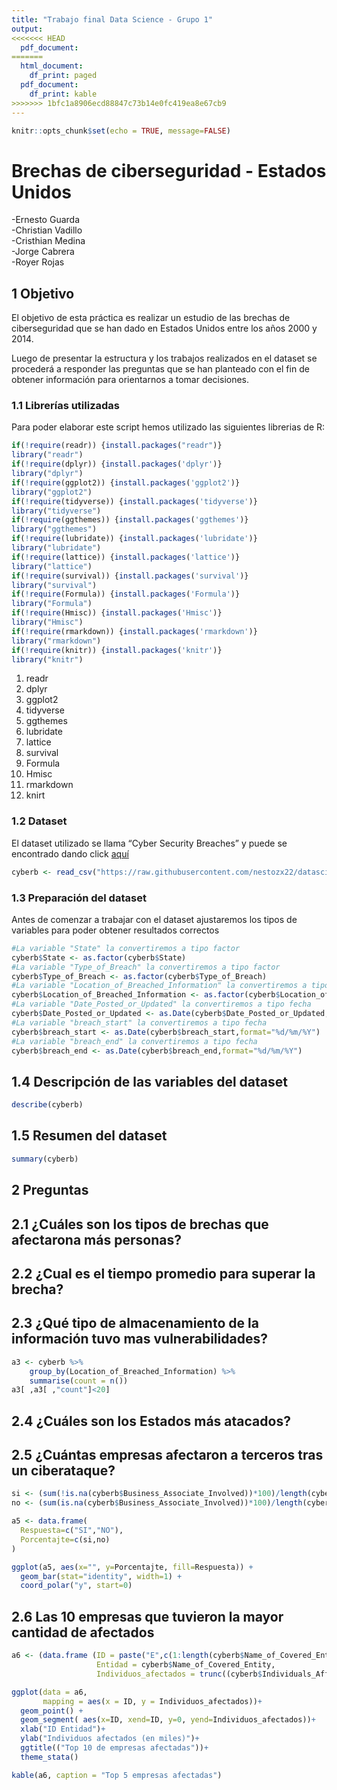 ```yaml
---
title: "Trabajo final Data Science - Grupo 1"
output:
<<<<<<< HEAD
  pdf_document: 
=======
  html_document:
    df_print: paged
  pdf_document:
    df_print: kable
>>>>>>> 1bfc1a8906ecd88847c73b14e0fc419ea8e67cb9
---
```


```r
knitr::opts_chunk$set(echo = TRUE, message=FALSE)
```
# Brechas de ciberseguridad - Estados Unidos    
-Ernesto Guarda  
-Christian Vadillo   
-Cristhian Medina  
-Jorge Cabrera  
-Royer Rojas  

## 1 Objetivo

El objetivo de esta práctica es realizar un estudio de las brechas de ciberseguridad que se han dado en Estados Unidos entre los años 2000 y 2014.
  
Luego de presentar la estructura y los trabajos realizados en el dataset se procederá a responder las preguntas que se han planteado con el fin de obtener información para orientarnos a tomar decisiones.  

### 1.1 Librerías utilizadas

Para poder elaborar este script hemos utilizado las siguientes librerias de R:

```r
if(!require(readr)) {install.packages("readr")}
library("readr")
if(!require(dplyr)) {install.packages('dplyr')}
library("dplyr")
if(!require(ggplot2)) {install.packages('ggplot2')}
library("ggplot2")
if(!require(tidyverse)) {install.packages('tidyverse')}
library("tidyverse")
if(!require(ggthemes)) {install.packages('ggthemes')}
library("ggthemes")
if(!require(lubridate)) {install.packages('lubridate')}
library("lubridate")
if(!require(lattice)) {install.packages('lattice')}
library("lattice")
if(!require(survival)) {install.packages('survival')}
library("survival")
if(!require(Formula)) {install.packages('Formula')}
library("Formula")
if(!require(Hmisc)) {install.packages('Hmisc')}
library("Hmisc")
if(!require(rmarkdown)) {install.packages('rmarkdown')}
library("rmarkdown")
if(!require(knitr)) {install.packages('knitr')}
library("knitr")
```
1. readr
2. dplyr
3. ggplot2
4. tidyverse
5. ggthemes
6. lubridate
7. lattice
8. survival
9. Formula
10. Hmisc
11. rmarkdown
12. knirt

### 1.2 Dataset

El dataset utilizado se llama "Cyber Security Breaches" y puede se encontrado dando click [aquí](https://www.kaggle.com/alukosayoenoch/cyber-security-breaches-data)

```r
cyberb <- read_csv("https://raw.githubusercontent.com/nestozx22/datascience/main/Cyber%20Security%20Breaches.csv")
```

### 1.3 Preparación del dataset

Antes de comenzar a trabajar con el dataset ajustaremos los tipos de variables para poder obtener resultados correctos

```r
#La variable "State" la convertiremos a tipo factor
cyberb$State <- as.factor(cyberb$State)
#La variable "Type_of_Breach" la convertiremos a tipo factor
cyberb$Type_of_Breach <- as.factor(cyberb$Type_of_Breach)
#La variable "Location_of_Breached_Information" la convertiremos a tipo factor
cyberb$Location_of_Breached_Information <- as.factor(cyberb$Location_of_Breached_Information)
#La variable "Date_Posted_or_Updated" la convertiremos a tipo fecha
cyberb$Date_Posted_or_Updated <- as.Date(cyberb$Date_Posted_or_Updated,format="%d/%m/%Y")
#La variable "breach_start" la convertiremos a tipo fecha
cyberb$breach_start <- as.Date(cyberb$breach_start,format="%d/%m/%Y")
#La variable "breach_end" la convertiremos a tipo fecha
cyberb$breach_end <- as.Date(cyberb$breach_end,format="%d/%m/%Y")
```

## 1.4 Descripción de las variables del dataset
```r
describe(cyberb)
```
## 1.5 Resumen del dataset
```r
summary(cyberb)
```

## 2 Preguntas 
## 2.1 ¿Cuáles son los tipos de brechas que afectarona más personas? 
## 2.2 ¿Cual es el tiempo promedio para superar la brecha?
## 2.3 ¿Qué tipo de almacenamiento de la información tuvo mas vulnerabilidades?

```r
a3 <- cyberb %>%
    group_by(Location_of_Breached_Information) %>%
    summarise(count = n())
a3[ ,a3[ ,"count"]<20]
```

## 2.4 ¿Cuáles son los Estados más atacados?
## 2.5 ¿Cuántas empresas afectaron a terceros tras un ciberataque?

```r
si <- (sum(!is.na(cyberb$Business_Associate_Involved))*100)/length(cyberb$Business_Associate_Involved)
no <- (sum(is.na(cyberb$Business_Associate_Involved))*100)/length(cyberb$Business_Associate_Involved)

a5 <- data.frame(
  Respuesta=c("SI","NO"),
  Porcentajte=c(si,no)
)
```

```r
ggplot(a5, aes(x="", y=Porcentajte, fill=Respuesta)) +
  geom_bar(stat="identity", width=1) +
  coord_polar("y", start=0)
```


## 2.6 Las 10 empresas que tuvieron la mayor cantidad de afectados

```r
a6 <- (data.frame (ID = paste("E",c(1:length(cyberb$Name_of_Covered_Entity)), sep = ""),
                   Entidad = cyberb$Name_of_Covered_Entity,
                   Individuos_afectados = trunc((cyberb$Individuals_Affected)/1000))) %>% arrange(desc(Individuos_afectados)) %>% slice(1:10)
```
```r
ggplot(data = a6, 
       mapping = aes(x = ID, y = Individuos_afectados))+
  geom_point() + 
  geom_segment( aes(x=ID, xend=ID, y=0, yend=Individuos_afectados))+
  xlab("ID Entidad")+
  ylab("Individuos afectados (en miles)")+
  ggtitle(("Top 10 de empresas afectadas"))+
  theme_stata()

kable(a6, caption = "Top 5 empresas afectadas")
```




